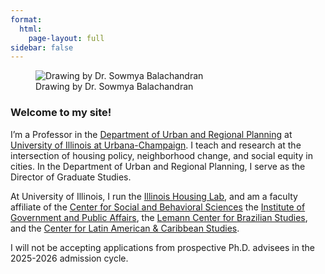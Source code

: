```yaml
---
format:
  html:
    page-layout: full
sidebar: false
---
```


::::: grid
::: g-col-6
![Drawing by Dr. Sowmya Balachandran](Greenlee_Sketch4.png){fig-alt="A pencil drawing of Andrew Greenlee made by Dr. Sowmya Balachandran."}
:::

::: g-col-6
### Welcome to my site!

I'm a Professor in the [Department of Urban and Regional Planning](https://urban.illinois.edu) at [University of Illinois at Urbana-Champaign](https://illinois.edu). I teach and research at the intersection of housing policy, neighborhood change, and social equity in cities. In the Department of Urban and Regional Planning, I serve as the Director of Graduate Studies.

At University of Illinois, I run the [Illinois Housing Lab](https://housinglab.agreen4.web.illinois.edu), and am a faculty affiliate of the [Center for Social and Behavioral Sciences](https://csbs.research.illinois.edu) the [Institute of Government and Public Affairs](https://igpa.uillinois.edu/andrew-greenlee/), the [Lemann Center for Brazilian Studies](https://lemann.illinois.edu), and the [Center for Latin American & Caribbean Studies](https://clacs.illinois.edu).

I will not be accepting applications from prospective Ph.D. advisees in the 2025-2026 admission cycle.
:::
:::::
